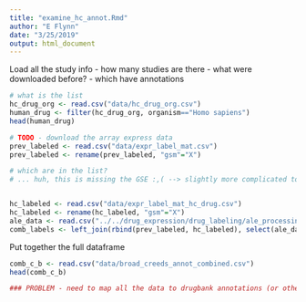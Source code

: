 ```yaml
---
title: "examine_hc_annot.Rmd"
author: "E Flynn"
date: "3/25/2019"
output: html_document
---
```


Load all the study info
- how many studies are there
- what were downloaded before?
- which have annotations
```r
# what is the list
hc_drug_org <- read.csv("data/hc_drug_org.csv")
human_drug <- filter(hc_drug_org, organism=="Homo sapiens")
head(human_drug)

# TODO - download the array express data
prev_labeled <- read.csv("data/expr_label_mat.csv")
prev_labeled <- rename(prev_labeled, "gsm"="X")

# which are in the list?
# ... huh, this is missing the GSE :,( --> slightly more complicated to figure out which we need... oops


hc_labeled <- read.csv("data/expr_label_mat_hc_drug.csv")
hc_labeled <- rename(hc_labeled, "gsm"="X")
ale_data <- read.csv("../../drug_expression/drug_labeling/ale_processing/ale_combined_data.csv")
comb_labels <- left_join(rbind(prev_labeled, hc_labeled), select(ale_data, c("gsm", "gse", "gpl", "text_sex", "text_tissue_name", "cell_line"))) 
```


Put together the full dataframe
```r
comb_c_b <- read.csv("data/broad_creeds_annot_combined.csv")
head(comb_c_b)

### PROBLEM - need to map all the data to drugbank annotations (or other?)
```



